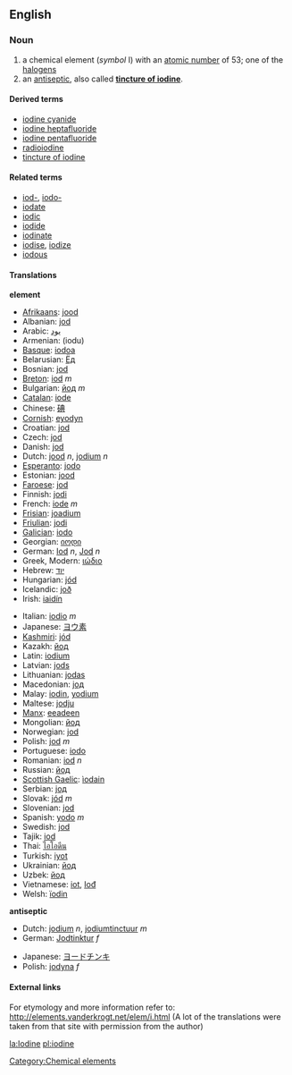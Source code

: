 ==English==
{{elements|I|Tellurium|Te|Xenon|Xe}}
=== Noun ===
{{en-noun-unc}}
{{wikipedia}}

# a chemical element (''symbol'' I) with an [[atomic number]] of 53; one of the [[halogen]]s
# an [[antiseptic]], also called '''[[tincture of iodine]]'''.

====Derived terms====
*[[iodine cyanide]]
*[[iodine heptafluoride]]
*[[iodine pentafluoride]]
*[[radioiodine]]
*[[tincture of iodine]]

====Related terms====
*[[iod-]], [[iodo-]]
*[[iodate]]
*[[iodic]]
*[[iodide]]
*[[iodinate]]
*[[iodise]], [[iodize]]
*[[iodous]]

==== Translations ====

'''element'''
{{top}}
*[[Afrikaans]]: [[jood]]
*Albanian: [[jod]]
*Arabic: [[يود]]
*Armenian: (iodu)
*[[Basque]]: [[iodoa]]
*Belarusian: [[Ёд]]
*Bosnian: [[jod]]
*[[Breton]]: [[iod]] ''m''
*Bulgarian: [[йод]] ''m''
*[[Catalan]]: [[iode]]
*Chinese: [[碘]]
*[[Cornish]]: [[eyodyn]]
*Croatian: [[jod]]
*Czech: [[jod]]
*Danish: [[jod]]
*Dutch: [[jood]] ''n'', [[jodium]] ''n''
*[[Esperanto]]: [[jodo]]
*Estonian: [[jood]]
*[[Faroese]]: [[jod]]
*Finnish: [[jodi]]
*French: [[iode]] ''m''
*[[Frisian]]: [[joadium]]
*[[Friulian]]: [[jodi]]
*[[Galician]]: [[iodo]]
*Georgian: [[იოდი]]
*German: [[Iod]] ''n'', [[Jod]] ''n''
*Greek, Modern: [[ιώδιο]]
*Hebrew: [[יוד]]
*Hungarian: [[jód]]
*Icelandic: [[joð]]
*Irish: [[iaidín]]
{{mid}}
*Italian: [[iodio]] ''m''
*Japanese: [[ヨウ素]]
*[[Kashmiri]]: [[jód]]
*Kazakh: [[йод]]
*Latin: [[iodium]]
*Latvian: [[jods]]
*Lithuanian: [[jodas]]
*Macedonian: [[jод]]
*Malay: [[iodin]], [[yodium]]
*Maltese: [[jodju]]
*[[Manx]]: [[eeadeen]]
*Mongolian: [[йод]]
*Norwegian: [[jod]]
*Polish: [[jod]] ''m''
*Portuguese: [[iodo]]
*Romanian: [[iod]] ''n''
*Russian: [[йод]]
*[[Scottish Gaelic]]: [[ìodain]]
*Serbian: [[jод]]
*Slovak: [[jód]] ''m''
*Slovenian: [[jod]]
*Spanish: [[yodo]] ''m''
*Swedish: [[jod]]
*Tajik: [[iod]]
*Thai: [[ไอโอดีน]]
*Turkish: [[iyot]]
*Ukrainian: [[йод]]
*Uzbek: [[йод]]
*Vietnamese: [[iot]], [[Iođ]]
*Welsh: [[ïodin]]
{{bottom}}

'''antiseptic'''
{{top}}
*Dutch: [[jodium]] ''n'', [[jodiumtinctuur]] ''m''
*German: [[Jodtinktur]] ''f''
{{mid}}
*Japanese: [[ヨードチンキ]]
*Polish: [[jodyna]] ''f''
{{bottom}}

====External links====
For etymology and more information refer to:
http://elements.vanderkrogt.net/elem/i.html
(A lot of the translations were taken from that site with permission from the author)
[[Category:Chemical elements]]

[[la:Iodine]]
[[pl:iodine]]
